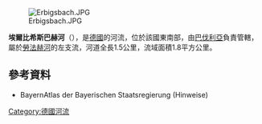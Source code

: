 {{Onesource|time=2020-08-24T12:51:02+00:00}}
{{Coord|50|0|31.70|N|9|16|32.42|E|display=title}}
[[Image:Erbigsbach.JPG|right]]

'''埃爾比希斯巴赫河'''（{{lang-de|Erbigsbach}}），是[[德國|德國]]的河流，位於該國東南部，由[[巴伐利亞|巴伐利亞]]負責管轄，屬於[[勞法赫河|勞法赫河]]的左支流，河道全長1.5公里，流域面積1.8平方公里。

==參考資料==
* BayernAtlas der Bayerischen Staatsregierung (Hinweise)

{{Germany-geo-stub}}
[[Category:德國河流|Category:德國河流]]